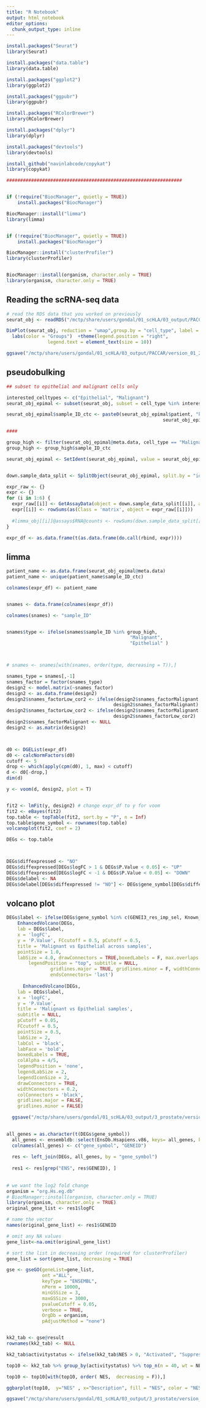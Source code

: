 ```yaml
---
title: "R Notebook"
output: html_notebook
editor_options: 
  chunk_output_type: inline
---
```


```r
install.packages("Seurat")
library(Seurat)

install.packages("data.table")
library(data.table)

install.packages("ggplot2")
library(ggplot2)

install.packages("ggpubr")
library(ggpubr)

install.packages("RColorBrewer")
library(RColorBrewer)

install.packages("dplyr")
library(dplyr)

install.packages("devtools")
library(devtools)

install_github("navinlabcode/copykat")
library(copykat)

################################################################


if (!require("BiocManager", quietly = TRUE))
    install.packages("BiocManager")

BiocManager::install("limma")
library(limma)


if (!require("BiocManager", quietly = TRUE))
    install.packages("BiocManager")

BiocManager::install("clusterProfiler")
library(clusterProfiler)


BiocManager::install(organism, character.only = TRUE)
library(organism, character.only = TRUE)
```



## Reading the scRNA-seq data
```r
# read the RDS data that you worked on previously
seurat_obj <- readRDS("/mctp/share/users/gondal/01_scHLA/03_output/PACCAR/version_01_21_01_24/seurat_obj.RDS")
```


```r

DimPlot(seurat_obj, reduction = "umap",group.by = "cell_type", label = TRUE, pt.size = 0.4, repel = TRUE) + labs(title = bquote('Clusters'))  + theme(plot.title=element_text(hjust=0.5, vjust=0.1 )) +  theme(plot.title = element_text(size=14)) +
  labs(color = "Groups")  +theme(legend.position = "right", 
               legend.text = element_text(size = 10))

ggsave("/mctp/share/users/gondal/01_scHLA/03_output/PACCAR/version_01_21_01_24/umap2cell_type.png", width =7, height=5)

```

## pseudobulking
```r

## subset to epithelial and malignant cells only

interested_celltypes <- c("Epithelial", "Malignant")
seurat_obj_epimal <- subset(seurat_obj, subset = cell_type %in% interested_celltypes)

seurat_obj_epimal$sample_ID_ctc <- paste0(seurat_obj_epimal$patient, "kkk", 
                                                         seurat_obj_epimal$cell_type)

####

group_high <- filter(seurat_obj_epimal@meta.data, cell_type == "Malignant" )
group_high <- group_high$sample_ID_ctc

seurat_obj_epimal <- SetIdent(seurat_obj_epimal, value = seurat_obj_epimal@meta.data$sample_ID_ctc)


down.sample_data_split <- SplitObject(seurat_obj_epimal, split.by = "ident")

expr_raw <- {}
expr <- {}
for (i in 1:6) {
  expr_raw[[i]] <- GetAssayData(object = down.sample_data_split[[i]], assay.type = "RNA", slot = "counts")
  expr[[i]] <- rowSums(as(Class = 'matrix', object = expr_raw[[i]]))
  
  #limma_obj[[i]]@assays$RNA@counts <- rowSums(down.sample_data_split[[i]]@assays$RNA@counts)
}

expr_df <- as.data.frame(t(as.data.frame(do.call(rbind, expr))))


```
## limma
```r

patient_name <- as.data.frame(seurat_obj_epimal@meta.data)
patient_name <- unique(patient_name$sample_ID_ctc)

colnames(expr_df) <- patient_name


snames <- data.frame(colnames(expr_df))

colnames(snames) <- "sample_ID"


snames$type <- ifelse(snames$sample_ID %in% group_high, 
                                             "Malignant", 
                                             "Epithelial" )



# snames <- snames[with(snames, order(type, decreasing = T)),]

snames_type = snames[,-1]
snames_factor = factor(snames_type)
design2 <- model.matrix(~snames_factor)
design2 <- as.data.frame(design2)
design2$snames_factorLow_cor2 <- ifelse(design2$snames_factorMalignant == 1, 0,
                                       design2$snames_factorMalignant)
design2$snames_factorLow_cor2 <- ifelse(design2$snames_factorMalignant == 0, 1,
                                       design2$snames_factorLow_cor2)
design2$snames_factorMalignant <- NULL
design2 <- as.matrix(design2)



d0 <- DGEList(expr_df)
d0 <- calcNormFactors(d0)
cutoff <- 5
drop <- which(apply(cpm(d0), 1, max) < cutoff)
d <- d0[-drop,]
dim(d)

y <- voom(d, design2, plot = T)


fit2 <- lmFit(y, design2) # change expr_df to y for voom
fit2 <- eBayes(fit2)
top.table <- topTable(fit2, sort.by = "P", n = Inf)
top.table$gene_symbol <- rownames(top.table)
volcanoplot(fit2, coef = 2)

DEGs <- top.table 



DEGs$diffexpressed <- "NO"
DEGs$diffexpressed[DEGs$logFC > 1 & DEGs$P.Value < 0.05] <- "UP"
DEGs$diffexpressed[DEGs$logFC < -1 & DEGs$P.Value < 0.05] <- "DOWN"
DEGs$delabel <- NA
DEGs$delabel[DEGs$diffexpressed != "NO"] <- DEGs$gene_symbol[DEGs$diffexpressed != "NO"]

```


## volcano plot
```r



DEGs$label <- ifelse(DEGs$gene_symbol %in% c(GENEI3_res_imp_sel, Known_features, features_MHC_1_and_2_classical), DEGs$gene_symbol, NA)
    EnhancedVolcano(DEGs,
    lab = DEGs$label,
    x = 'logFC',
    y = 'P.Value', FCcutoff = 0.5, pCutoff = 0.5,
    title = 'Malignant vs Epithelial across samples',
    pointSize = 1.0,
    labSize = 4.0, drawConnectors = TRUE,boxedLabels = F, max.overlaps = 50,
        legendPosition = "top", subtitle = NULL,
                gridlines.major = TRUE, gridlines.minor = F, widthConnectors = 0.1, colConnectors = 'black',
                endsConnectors= 'last')
    
      EnhancedVolcano(DEGs,
    lab = DEGs$label,
    x = 'logFC',
    y = 'P.Value',
    title = 'Malignant vs Epithelial samples',
    subtitle = NULL,
    pCutoff = 0.05,
    FCcutoff = 0.5,
    pointSize = 0.5,
    labSize = 2,
    labCol = 'black',
    labFace = 'bold',
    boxedLabels = TRUE,
    colAlpha = 4/5,
    legendPosition = 'none',
    legendLabSize = 2,
    legendIconSize = 2,
    drawConnectors = TRUE,
    widthConnectors = 0.2,
    colConnectors = 'black',
    gridlines.major = FALSE,
    gridlines.minor = FALSE)

  ggsave("/mctp/share/users/gondal/01_scHLA/03_output/3_prostate/version_28_03_03_24/volcano6cutoffwithvoom_counts.png",  width = 8, height=6)
  

```

```r


all_genes = as.character(t(DEGs$gene_symbol))
  all_genes <- ensembldb::select(EnsDb.Hsapiens.v86, keys= all_genes, keytype = "SYMBOL", columns = c("SYMBOL","GENEID"))
  colnames(all_genes) <- c("gene_symbol", "GENEID")
  
  res <- left_join(DEGs, all_genes, by = "gene_symbol")
  
  res1 <- res[grep("ENS", res$GENEID), ]
  
  
# we want the log2 fold change 
organism = "org.Hs.eg.db"
# BiocManager::install(organism, character.only = TRUE)
library(organism, character.only = TRUE)
original_gene_list <- res1$logFC

# name the vector
names(original_gene_list) <- res1$GENEID

# omit any NA values 
gene_list<-na.omit(original_gene_list)

# sort the list in decreasing order (required for clusterProfiler)
gene_list = sort(gene_list, decreasing = TRUE)

gse <- gseGO(geneList=gene_list,
             ont ="ALL",
             keyType = "ENSEMBL",
             nPerm = 10000,
             minGSSize = 3,
             maxGSSize = 3000,
             pvalueCutoff = 0.05,
             verbose = TRUE,
             OrgDb = organism,
             pAdjustMethod = "none")


kk2_tab <- gse@result
rownames(kk2_tab) <- NULL

kk2_tab$activitystatus <- ifelse(kk2_tab$NES > 0, "Activated", "Suppressed")

top10 <- kk2_tab %>% group_by(activitystatus) %>% top_n(n = 40, wt = NES)

top10 <- top10[with(top10, order( NES,  decreasing = F)),]

ggbarplot(top10,  y="NES" , x="Description", fill = "NES", color = "NES") + ylab("Normalized enrichment score\nMal vs Epi") + xlab(NULL) + coord_flip()+  guides(fill=guide_legend(title="pval_status"))   + theme(legend.position = "none")

ggsave("/mctp/share/users/gondal/01_scHLA/03_output/3_prostate/version_28_03_03_24/limma_GO2cutoffPACCAR.png", width = 15, height=15)

```

